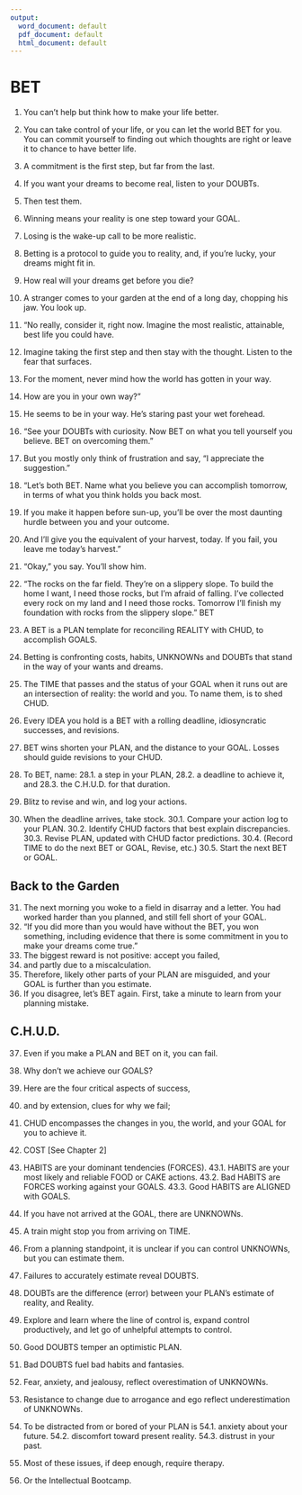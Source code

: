 ```yaml
---
output:
  word_document: default
  pdf_document: default
  html_document: default
---
```


#	BET  

1.	You can't help but think how to make your life better.
2.	You can take control of your life, or you can let the world BET for you. 
You can commit yourself to finding out which thoughts are right or 
leave it to chance to have better life.
3.	A commitment is the first step, but far from the last.
4.	If you want your dreams to become real, listen to your DOUBTs.
5.	Then test them.
6.	Winning means your reality is one step toward your GOAL. 
7.	Losing is the wake-up call to be more realistic.
8.	Betting is a protocol to guide you to reality, and, if you're lucky, your 
dreams might fit in.
9.	How real will your dreams get before you die?

10.	A stranger comes to your garden at the end of a long day, chopping his 
jaw. You look up.
11.	"No really, consider it, right now. Imagine the most realistic, 
attainable, best life you could have. 
12.	Imagine taking the first step and then stay with the thought. Listen to 
the fear that surfaces. 
13.	For the moment, never mind how the world has gotten in your way. 
14.	How are you in your own way?"
15.	He seems to be in your way. He's staring past your wet forehead.
16.	"See your DOUBTs with curiosity. Now BET on what you tell yourself 
you believe. BET on overcoming them."
17.	But you mostly only think of frustration and say, "I appreciate the 
suggestion."
18.	"Let's both BET. Name what you believe you can accomplish 
tomorrow, in terms of what you think holds you back most. 
19.	If you make it happen before sun-up, you'll be over the most daunting 
hurdle between you and your outcome. 
20.	And I'll give you the equivalent of your harvest, today. If you fail, you 
leave me today's harvest."
21.	"Okay," you say. You'll show him.
22.	"The rocks on the far field. They're on a slippery slope. To build the 
home I want, I need those rocks, but I'm afraid of falling. I've collected 
every rock on my land and I need those rocks. Tomorrow I'll finish my 
foundation with rocks from the slippery slope."
BET
23.	A BET is a PLAN template for reconciling REALITY with CHUD, to 
accomplish GOALS.
24.	Betting is confronting costs, habits, UNKNOWNs and DOUBTs that 
stand in the way of your wants and dreams. 
25.	The TIME that passes and the status of your GOAL when it runs out are 
an intersection of reality: the world and you. To name them, is to shed 
CHUD.
26.	Every IDEA you hold is a BET with a rolling deadline, idiosyncratic 
successes, and revisions.
27.	BET wins shorten your PLAN, and the distance to your GOAL. Losses 
should guide revisions to your CHUD.
28.	To BET, name: 
28.1.	a step in your PLAN, 
28.2.	a deadline to achieve it, and 
28.3.	the C.H.U.D. for that duration.
29.	Blitz to revise and win, and log your actions.
30.	When the deadline arrives, take stock. 
30.1.	Compare your action log to your PLAN. 
30.2.	Identify CHUD factors that best explain discrepancies.
30.3.	Revise PLAN, updated with CHUD factor predictions.
30.4.	(Record TIME to do the next BET or GOAL, Revise, etc.)
30.5.	Start the next BET or GOAL.

## Back to the Garden

31.	The next morning you woke to a field in disarray and a letter. You had 
worked harder than you planned, and still fell short of your GOAL. 
32.	"If you did more than you would have without the BET, you won 
something, including evidence that there is some commitment in you 
to make your dreams come true."
33.	The biggest reward is not positive: accept you failed, 
34.	and partly due to a miscalculation. 
35.	Therefore, likely other parts of your PLAN are misguided, and your 
GOAL is further than you estimate.
36.	If you disagree, let's BET again. First, take a minute to learn from your 
planning mistake.

## C.H.U.D. 

37.	Even if you make a PLAN and BET on it, you can fail.
38.	Why don't we achieve our GOALS?
39.	Here are the four critical aspects of success, 
40.	and by extension, clues for why we fail;
41.	CHUD encompasses the changes in you, the world, and your GOAL for 
you to achieve it.
42.	COST [See Chapter 2]
43.	HABITS are your dominant tendencies (FORCES). 
43.1.	HABITS are your most likely and reliable FOOD or CAKE actions.
43.2.	Bad HABITS are FORCES working against your GOALS. 
43.3.	Good HABITS are ALIGNED with GOALS.
44.	If you have not arrived at the GOAL, there are UNKNOWNs. 
45.	A train might stop you from arriving on TIME.
46.	From a planning standpoint, it is unclear if you can control 
UNKNOWNs, but you can estimate them. 
47.	Failures to accurately estimate reveal DOUBTS.
48.	DOUBTs are the difference (error) between your PLAN's estimate of 
reality, and Reality.
49.	Explore and learn where the line of control is, expand control 
productively, and let go of unhelpful attempts to control.
50.	Good DOUBTS temper an optimistic PLAN. 
51.	Bad DOUBTS fuel bad habits and fantasies.
52.	Fear, anxiety, and jealousy, reflect overestimation of UNKNOWNs. 
53.	Resistance to change due to arrogance and ego reflect 
underestimation of UNKNOWNs.
54.	To be distracted from or bored of your PLAN is
54.1.	 anxiety about your future. 
54.2.	discomfort toward present reality. 
54.3.	distrust in your past.

55.	Most of these issues, if deep enough, require therapy. 
56.	Or the Intellectual Bootcamp.

